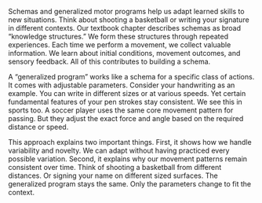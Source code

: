 Schemas and generalized motor programs help us adapt learned skills to new situations. Think about shooting a basketball or writing your signature in different contexts. Our textbook chapter describes schemas as broad "knowledge structures." We form these structures through repeated experiences. Each time we perform a movement, we collect valuable information. We learn about initial conditions, movement outcomes, and sensory feedback. All of this contributes to building a schema.

A "generalized program" works like a schema for a specific class of actions. It comes with adjustable parameters. Consider your handwriting as an example. You can write in different sizes or at various speeds. Yet certain fundamental features of your pen strokes stay consistent. We see this in sports too. A soccer player uses the same core movement pattern for passing. But they adjust the exact force and angle based on the required distance or speed.

This approach explains two important things. First, it shows how we handle variability and novelty. We can adapt without having practiced every possible variation. Second, it explains why our movement patterns remain consistent over time. Think of shooting a basketball from different distances. Or signing your name on different sized surfaces. The generalized program stays the same. Only the parameters change to fit the context.